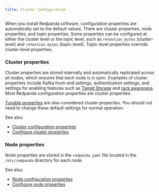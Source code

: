 ```yaml
---
title: Cluster Configuration
---
```


<head>
    <meta name="title" content="Cluster configuration | Redpanda Docs"/>
    <meta name="description" content="Redpanda cluster configuration general information."/>
</head>

When you install Redpanda software, configuration properties are automatically set to the default values. There are cluster properties, node properties, and topic properties. Some properties can be configured at either the cluster level or the topic level, such as `retention_bytes` (cluster-level) and `retention.bytes` (topic-level). Topic-level properties override cluster-level properties.

### Cluster properties

Cluster properties are stored internally and automatically replicated across all nodes, which ensures that each node is in sync. Examples of cluster properties include Kafka front-end settings, authentication settings, and settings for enabling features such as [Tiered Storage](../../tiered-storage) and [rack awareness](../../rack-awareness). Most Redpanda configuration properties are cluster properties.

[Tunable properties](../../../reference/tunable-properties) are also considered cluster properties. You should not need to change these default settings for normal operation.

See also:
- [Cluster configuration properties](../../../reference/cluster-properties)
- [Configure cluster properties](../../cluster-maintenance/cluster-property-configuration)

### Node properties

Node properties are stored in the `redpanda.yaml` file located in the `/etc/redpanda` directory for each node.

See also:
- [Node configuration properties](../../../reference/node-properties)
- [Configure node properties](../../../deploy/deployment-option/self-hosted/manual/node-property-configuration)
